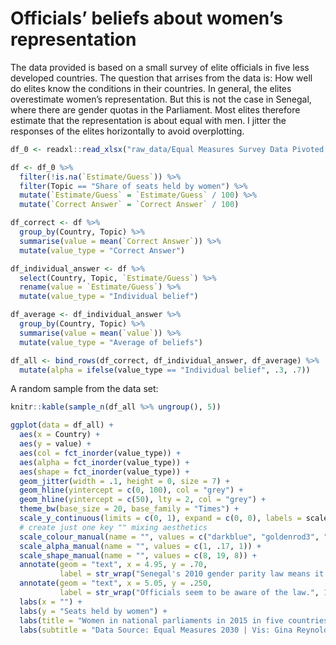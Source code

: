 # Officials' beliefs about women's representation

The data provided is based on a small survey of elite officials in five less developed countries.  The question that arrises from the data is: How well do elites know the conditions in their countries.  In general, the elites overestimate women's representation.  But this is not the case in Senegal, where there are gender quotas in the Parliament.  Most elites therefore estimate that the representation is about equal with men. I jitter the responses of the elites horizontally to avoid overplotting. 

```r
df_0 <- readxl::read_xlsx("raw_data/Equal Measures Survey Data Pivoted.xlsx")

df <- df_0 %>%
  filter(!is.na(`Estimate/Guess`)) %>%
  filter(Topic == "Share of seats held by women") %>%
  mutate(`Estimate/Guess` = `Estimate/Guess` / 100) %>%
  mutate(`Correct Answer` = `Correct Answer` / 100)
```



```r

df_correct <- df %>%
  group_by(Country, Topic) %>%
  summarise(value = mean(`Correct Answer`)) %>%
  mutate(value_type = "Correct Answer")

df_individual_answer <- df %>%
  select(Country, Topic, `Estimate/Guess`) %>%
  rename(value = `Estimate/Guess`) %>%
  mutate(value_type = "Individual belief")

df_average <- df_individual_answer %>%
  group_by(Country, Topic) %>%
  summarise(value = mean(`value`)) %>%
  mutate(value_type = "Average of beliefs")

df_all <- bind_rows(df_correct, df_individual_answer, df_average) %>%
  mutate(alpha = ifelse(value_type == "Individual belief", .3, .7))
```

A random sample from the data set: 
```r
knitr::kable(sample_n(df_all %>% ungroup(), 5))
```

```r
ggplot(data = df_all) +
  aes(x = Country) +
  aes(y = value) +
  aes(col = fct_inorder(value_type)) +
  aes(alpha = fct_inorder(value_type)) +
  aes(shape = fct_inorder(value_type)) +
  geom_jitter(width = .1, height = 0, size = 7) +
  geom_hline(yintercept = c(0, 100), col = "grey") +
  geom_hline(yintercept = c(50), lty = 2, col = "grey") +
  theme_bw(base_size = 20, base_family = "Times") +
  scale_y_continuous(limits = c(0, 1), expand = c(0, 0), labels = scales::percent) +
  # create just one key "" mixing aesthetics
  scale_colour_manual(name = "", values = c("darkblue", "goldenrod3", "goldenrod3")) +
  scale_alpha_manual(name = "", values = c(1, .17, 1)) +
  scale_shape_manual(name = "", values = c(8, 19, 8)) +
  annotate(geom = "text", x = 4.95, y = .70, 
           label = str_wrap("Senegal's 2010 gender parity law means it leads among these countries.", 16), size = 5, hjust = 1) +
  annotate(geom = "text", x = 5.05, y = .250, 
           label = str_wrap("Officials seem to be aware of the law.", 10), size = 5, hjust = 0) +
  labs(x = "") +
  labs(y = "Seats held by women") +
  labs(title = "Women in national parliaments in 2015 in five countries \nand officials' beliefs about representation") +
  labs(subtitle = "Data Source: Equal Measures 2030 | Vis: Gina Reynolds @EvaMaeRey") 
```


